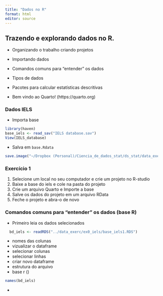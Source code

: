 ```yaml
---
title: "Dados no R"
format: html
editor: source
---
```

## Trazendo e explorando dados no R.

- Organizando o trabalho criando projetos
- Importando dados
- Comandos comuns para "entender" os dados
- Tipos de dados
- Pacotes para calcular estatísticas descritivas

- Bem vindo ao Quarto! (https://quarto.org)

### Dados IELS 

- Importa base
```r

library(haven)
base_iels <- read_sav("IELS database.sav")
View(IELS_database)

```

- Salva em `base.Rdata`
```r
save.image("~/Dropbox (Personal)/Ciencia_de_dados_stat/ds_stat/data_exerc/ex0_iels/base.RData")
```

### Exercício 1

1. Selecione um local no seu computador e crie um projeto no R-studio
2. Baixe a base do iels e cole na pasta do projeto
3. Crie um arquivo Quarto e Importe a base
4. Salve os dados do projeto em um arquivo RData
5. Feche o projeto e abra-o de novo

### Comandos comuns para "entender" os dados (base R)

- Primeiro leia os dados selecionados

```r
  bd_iels <- readRDS("../data_exerc/ex0_iels/base_iels1.RDS")

```

- nomes das colunas
- vizualizar o dataframe
- selecionar colunas 
- selecionar linhas
- criar novo dataframe
- estrutura do arquivo
- base r ()


```r
names(bd_iels)
```

- 